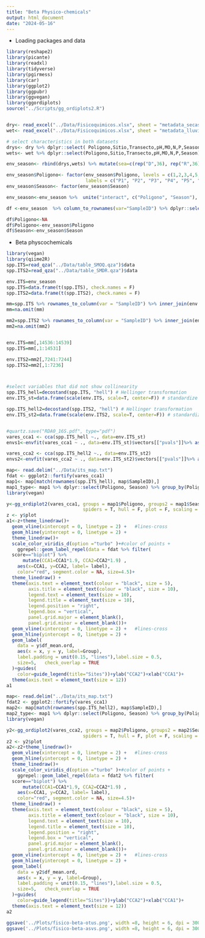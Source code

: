 ```yaml
---
title: "Beta Physico-chemicals"
output: html_document
date: "2024-05-16"
---
```


- Loading packages and data    
```r
library(reshape2)
library(picante)
library(readxl)
library(tidyverse)
library(pgirmess)
library(car)
library(ggplot2)
library(ggpubr)
library(ggvegan)
library(ggordiplots)
source("../Scripts/gg_ordiplots2.R")


dry<- read_excel("../Data/Fisicoquimicos.xlsx", sheet = "metadata_secas_all") %>% mutate(Season="Dry")
wet<- read_excel("../Data/Fisicoquimicos.xlsx", sheet = "metadata_lluvias_all") %>% mutate(Season="Wet")

# select characteristics in both datasets
drys<- dry %>% dplyr::select( Poligono,Sitio,Transecto,pH,MO,N,P,Season)
wets<- wet %>% dplyr::select(Poligono,Sitio,Transecto,pH,MO,N,P,Season)

env_season<- rbind(drys,wets) %>% mutate(sea=c(rep("D",36), rep("R",36))) %>% unite("SampleID", c("Poligono", "Sitio", "Transecto", "sea"),remove = F, sep = "")

env_season$Poligono<- factor(env_season$Poligono, levels = c(1,2,3,4,5,6),
                             labels = c("P1", "P2", "P3", "P4", "P5", "P6"))
env_season$Season<- factor(env_season$Season)

env_season<-env_season %>%  unite("interact", c("Poligono", "Season"), remove = F)

df <-env_season  %>% column_to_rownames(var="SampleID") %>% dplyr::select(pH,MO,N,P)

df$Poligono<-NA
df$Poligono<-env_season$Poligono
df$Season<-env_season$Season

```

- Beta physcochemicals

```r
library(vegan)
library(qiime2R)
spp.ITS=read_qza("../Data/table_SMOQ.qza")$data
spp.ITS2=read_qza("../Data/table_SMDR.qza")$data

env.ITS=env_season
spp.ITS=data.frame(t(spp.ITS), check.names = F)
spp.ITS2=data.frame(t(spp.ITS2), check.names = F)

mm=spp.ITS %>% rownames_to_column(var = "SampleID") %>% inner_join(env.ITS) %>% column_to_rownames(var = "SampleID")
mm=na.omit(mm)

mm2=spp.ITS2 %>% rownames_to_column(var = "SampleID") %>% inner_join(env.ITS) %>% column_to_rownames(var = "SampleID")
mm2=na.omit(mm2)


env.ITS=mm[,14536:14539]
spp.ITS=mm[,1:14531]

env.ITS2=mm2[,7241:7244]
spp.ITS2=mm2[,1:7236]



#select variables that did not show collinearity
spp.ITS_hell=decostand(spp.ITS, "hell") # Hellinger transformation
env.ITS_st=data.frame(scale(env.ITS, scale=T, center=F)) # standardize env. data

spp.ITS_hell2=decostand(spp.ITS2, "hell") # Hellinger transformation
env.ITS_st2=data.frame(scale(env.ITS2, scale=T, center=F)) # standardize env. data


#quartz.save("RDA0_16S.pdf", type="pdf")
vares_cca1 <- cca(spp.ITS_hell ~., data=env.ITS_st)
envs1<-envfit(vares_cca1 ~ ., data=env.ITS_st)$vectors[["pvals"]]%>% as.data.frame() %>% dplyr::select("OTUS"=".")

vares_cca2 <- cca(spp.ITS_hell2 ~., data=env.ITS_st2)
envs2<-envfit(vares_cca2 ~ ., data=env.ITS_st2)$vectors[["pvals"]]%>% as.data.frame() %>% dplyr::select("ASVS"=".")

```

```r
map<- read.delim("../Data/its_map.txt")
fdat <- ggplot2::fortify(vares_cca1)
map1<- map[match(rownames(spp.ITS_hell), map$SampleID),]
map1_type<- map1 %>% dplyr::select(Poligono, Season) %>% group_by(Poligono, Season) %>% count()
library(vegan)

y<-gg_ordiplot2(vares_cca1, groups = map1$Poligono, groups2 = map1$Season,ellipse =  F, 
                            spiders = T, hull = F, plot = F, scaling = 3)
z <- y$plot
a1<-z+theme_linedraw()+
  geom_vline(xintercept = 0, linetype = 2) +   #lines-cross
  geom_hline(yintercept = 0, linetype = 2) +
  theme_linedraw()+
  scale_color_viridis_d(option ="turbo" )+#color of points +
    ggrepel::geom_label_repel(data = fdat %>% filter(
  score=="biplot") %>%  
      mutate(CCA1=CCA1*1.9, CCA2=CCA2*1.9) ,
    aes(x=CCA1, y=CCA2, label= label),
    color="red", segment.color = NA, size=4.5)+
  theme_linedraw() +
  theme(axis.text = element_text(colour = "black", size = 5),
        axis.title = element_text(colour = "black", size = 10),
        legend.text = element_text(size = 10),
        legend.title = element_text(size = 10), 
        legend.position = "right", 
        legend.box = "vertical",
        panel.grid.major = element_blank(),
        panel.grid.minor = element_blank())+
  geom_vline(xintercept = 0, linetype = 2) +   #lines-cross
  geom_hline(yintercept = 0, linetype = 2) +
  geom_label(
    data = y$df_mean.ord,
    aes(x = x, y = y, label=Group), 
    label.padding = unit(0.15, "lines"),label.size = 0.5,
    size=5,   check_overlap = TRUE
  )+guides(
    color=guide_legend(title="Sites"))+ylab("CCA2")+xlab("CCA1")+
  theme(axis.text = element_text(size = 12))
a1  
```

```r
map<- read.delim("../Data/its_map.txt")
fdat2 <- ggplot2::fortify(vares_cca1)
map2<- map[match(rownames(spp.ITS_hell2), map$SampleID),]
map2_type<- map1 %>% dplyr::select(Poligono, Season) %>% group_by(Poligono, Season) %>% count()
library(vegan)

y2<-gg_ordiplot2(vares_cca2, groups = map2$Poligono, groups2 = map2$Season,ellipse =  F, 
                            spiders = T, hull = F, plot = F, scaling = 3)
z2 <- y2$plot
a2<-z2+theme_linedraw()+
  geom_vline(xintercept = 0, linetype = 2) +   #lines-cross
  geom_hline(yintercept = 0, linetype = 2) +
  theme_linedraw()+
  scale_color_viridis_d(option ="turbo" )+#color of points +
    ggrepel::geom_label_repel(data = fdat2 %>% filter(
  score=="biplot") %>%  
      mutate(CCA1=CCA1*1.9, CCA2=CCA2*1.9) ,
    aes(x=CCA1, y=CCA2, label= label),
    color="red", segment.color = NA, size=4.5)+
  theme_linedraw() +
  theme(axis.text = element_text(colour = "black", size = 5),
        axis.title = element_text(colour = "black", size = 10),
        legend.text = element_text(size = 10),
        legend.title = element_text(size = 10), 
        legend.position = "right", 
        legend.box = "vertical",
        panel.grid.major = element_blank(),
        panel.grid.minor = element_blank())+
  geom_vline(xintercept = 0, linetype = 2) +   #lines-cross
  geom_hline(yintercept = 0, linetype = 2) +
  geom_label(
    data = y2$df_mean.ord,
    aes(x = x, y = y, label=Group), 
    label.padding = unit(0.15, "lines"),label.size = 0.5,
    size=5,   check_overlap = TRUE
  )+guides(
    color=guide_legend(title="Sites"))+ylab("CCA2")+xlab("CCA1")+
  theme(axis.text = element_text(size = 12))
a2  

ggsave('../Plots/fisico-beta-otus.png', width =8, height = 6, dpi = 300, plot =a1)
ggsave('../Plots/fisico-beta-asvs.png', width =8, height = 6, dpi = 300, plot =a2)


```

